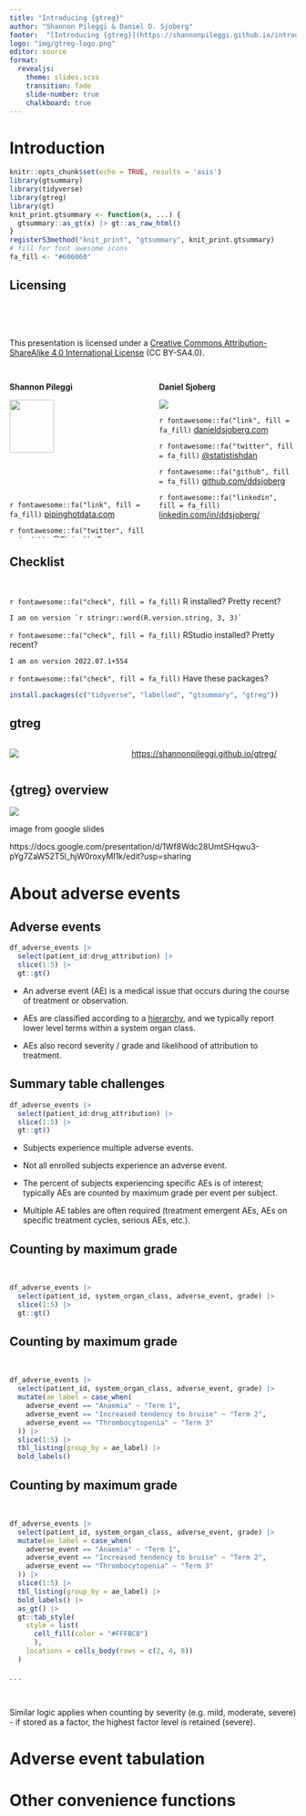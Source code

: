 ```yaml
---
title: "Introducing {gtreg}"
author: "Shannon Pileggi & Daniel D. Sjoberg"
footer:  "[Introducing {gtreg}](https://shannonpileggi.github.io/introducing-gtreg-rmed-2022/)"
logo: "img/gtreg-logo.png"
editor: source
format: 
  revealjs: 
    theme: slides.scss
    transition: fade
    slide-number: true
    chalkboard: true
---
```


# Introduction

```r
knitr::opts_chunk$set(echo = TRUE, results = 'asis')
library(gtsummary)
library(tidyverse)
library(gtreg)
library(gt)
knit_print.gtsummary <- function(x, ...) {
  gtsummary::as_gt(x) |> gt::as_raw_html()
}
registerS3method("knit_print", "gtsummary", knit_print.gtsummary)
# fill for font awesome icons
fa_fill <- "#606060"
```

## Licensing

<br>

<br>

This presentation is licensed under a [Creative Commons Attribution-ShareAlike 4.0 International License](https://creativecommons.org/licenses/by-sa/4.0/) (CC BY-SA4.0).




## 

:::: {.columns}


::: {.column width="50%"}

**Shannon Pileggi**

![](img/Shannon_circle.png){width="57%"}

`r fontawesome::fa("link", fill = fa_fill)` [pipinghotdata.com](https://www.pipinghotdata.com/)

`r fontawesome::fa("twitter", fill = fa_fill)` [\@PipingHotData](https://twitter.com/PipingHotData)

`r fontawesome::fa("github", fill = fa_fill)` [github.com/shannonpileggi](https://github.com/shannonpileggi/)

`r fontawesome::fa("linkedin", fill = fa_fill)` [linkedin.com/in/shannon-m-pileggi/](https://www.linkedin.com/in/shannon-m-pileggi/)

:::


::: {.column width="50%"}

**Daniel Sjoberg**

![](img/dan-modified.png)

`r fontawesome::fa("link", fill = fa_fill)` [danieldsjoberg.com](https://www.danieldsjoberg.com/)

`r fontawesome::fa("twitter", fill = fa_fill)` [\@statistishdan](https://twitter.com/statistishdan)

`r fontawesome::fa("github", fill = fa_fill)` [github.com/ddsjoberg](https://github.com/ddsjoberg/)

`r fontawesome::fa("linkedin", fill = fa_fill)` [linkedin.com/in/ddsjoberg/](https://www.linkedin.com/in/ddsjoberg/)
:::


::::


## Checklist

<br>

`r fontawesome::fa("check", fill = fa_fill)` R installed? Pretty recent?

    I am on version `r stringr::word(R.version.string, 3, 3)`

`r fontawesome::fa("check", fill = fa_fill)` RStudio installed? Pretty recent?

    I am on version 2022.07.1+554 

`r fontawesome::fa("check", fill = fa_fill)` Have these packages?

``` r
install.packages(c("tidyverse", "labelled", "gtsummary", "gtreg"))
```

## gtreg 

:::: {.columns .v-center-container}


::: {.column width="40%"}

![](img/gtreg_hex_hires.png)
:::


::: {.column width="60%"}

<https://shannonpileggi.github.io/gtreg/>

:::

::::

## {gtreg} overview

![](img/gtreg_overview.svg)

::: notes
image from google slides

https://docs.google.com/presentation/d/1Wf8Wdc28UmtSHqwu3-pYg7ZaW52T5l_hjW0roxyMI1k/edit?usp=sharing
:::

# About adverse events

## Adverse events

```r
df_adverse_events |> 
  select(patient_id:drug_attribution) |> 
  slice(1:5) |> 
  gt::gt()
```


* An adverse event (AE) is a medical issue that occurs during the course of treatment or observation.

* AEs are classified according to a [hierarchy](https://www.meddra.org/how-to-use/basics/hierarchy), and we typically report
lower level terms within a system organ class.

* AEs also record severity / grade and likelihood of attribution to treatment.

## Summary table challenges

```r
df_adverse_events |> 
  select(patient_id:drug_attribution) |> 
  slice(1:5) |> 
  gt::gt()
```


* Subjects experience multiple adverse events.

* Not all enrolled subjects experience an adverse event.

* The percent of subjects experiencing specific AEs is of interest; typically AEs
are counted by maximum grade per event per subject.

* Multiple AE tables are often required (treatment emergent AEs, AEs on specific
treatment cycles, serious AEs, etc.).


## Counting by maximum grade

<br>

```r
df_adverse_events |> 
  select(patient_id, system_organ_class, adverse_event, grade) |> 
  slice(1:5) |>
  gt::gt() 
```



## Counting by maximum grade {transition="fade" visibility="uncounted"}

<br>

```r
df_adverse_events |> 
  select(patient_id, system_organ_class, adverse_event, grade) |> 
  mutate(ae_label = case_when(
    adverse_event == "Anaemia" ~ "Term 1",
    adverse_event == "Increased tendency to bruise" ~ "Term 2",
    adverse_event == "Thrombocytopenia" ~ "Term 3"
  )) |> 
  slice(1:5) |>
  tbl_listing(group_by = ae_label) |> 
  bold_labels()
```

## Counting by maximum grade {transition="fade" visibility="uncounted"}

<br>

```r
df_adverse_events |> 
  select(patient_id, system_organ_class, adverse_event, grade) |> 
  mutate(ae_label = case_when(
    adverse_event == "Anaemia" ~ "Term 1",
    adverse_event == "Increased tendency to bruise" ~ "Term 2",
    adverse_event == "Thrombocytopenia" ~ "Term 3"
  )) |> 
  slice(1:5) |>
  tbl_listing(group_by = ae_label) |> 
  bold_labels() |> 
  as_gt() |> 
  gt::tab_style(
    style = list(
      cell_fill(color = "#FFFBC8")
      ),
    locations = cells_body(rows = c(2, 4, 8))
  )
```


. . .

<br>

Similar logic applies when counting by severity (e.g. mild, moderate, severe) - if stored as a factor,
the highest factor level is retained (severe).

# Adverse event tabulation

# Other convenience functions

